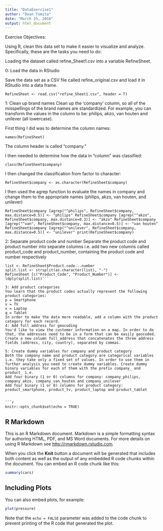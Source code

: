 ```yaml
---
title: "DataExercise1"
author: "Dean Tomita"
date: "March 25, 2016"
output: html_document
---
```


Exercise Objectives:

Using R, clean this data set to make it easier to visualize and analyze. Specifically, these are the tasks you need to do:

Loading the dataset called refine_Sheet1.csv into a variable RefineSheet.  
 
0: Load the data in RStudio

Save the data set as a CSV file called refine_original.csv and load it in RStudio into a data frame.

``` RefineSheet <- read.csv("refine_Sheet1.csv", header = T)```

1: Clean up brand names
Clean up the 'company' column, so all of the misspellings of the brand names are standardized. For example, you can transform the values in the column to be: philips, akzo, van houten and unilever (all lowercase).

First thing I did was to determine the column names:

```names(RefineSheet)```

The column header is called "company."

I then needed to determine how the data in "column" was classified:

```class(RefineSheet$company)```

I then changed the classification from factor to character:

```RefineSheet$company <- as.character(RefineSheet$company)```

I then used the agrep function to evaluate the names in company and change them to the appropriate names (philips, akzo, van houten, and unilever)

```RefineSheet$company [agrep("^philips", RefineSheet$company, max.distance=0.5)] <- "philips"
RefineSheet$company [agrep("^akzo", RefineSheet$company, max.distance=0.3)] <- "akzo"
RefineSheet$company [agrep("^van", RefineSheet$company, max.distance=0.5)] <- "van houten"
RefineSheet$company [agrep("^unilever", RefineSheet$company, max.distance=0.5)] <- "unilever"
print(RefineSheet$company)```

2: Separate product code and number
Separate the product code and product number into separate columns i.e. add two new columns called product_code and product_number, containing the product code and number respectively

```library(plyr)
list <- RefineSheet$Product.code...number
split.list <- strsplit(as.character(list), "-")
RefineSheet [c("Product_Code", "Product_Number")] <- ldply(split.list)```

3: Add product categories
You learn that the product codes actually represent the following product categories:
p = Smartphone
v = TV
x = Laptop
q = Tablet
In order to make the data more readable, add a column with the product category for each record.
4: Add full address for geocoding
You'd like to view the customer information on a map. In order to do that, the addresses need to be in a form that can be easily geocoded. Create a new column full_address that concatenates the three address fields (address, city, country), separated by commas.
 
5: Create dummy variables for company and product category
Both the company name and product category are categorical variables i.e. they take only a fixed set of values. In order to use them in further analysis you need to create dummy variables. Create dummy binary variables for each of them with the prefix company_ and product_ i.e.
Add four binary (1 or 0) columns for company: company_philips, company_akzo, company_van_houten and company_unilever
Add four binary (1 or 0) columns for product category: product_smartphone, product_tv, product_laptop and product_tablet


```r
knitr::opts_chunk$set(echo = TRUE)
```

## R Markdown

This is an R Markdown document. Markdown is a simple formatting syntax for authoring HTML, PDF, and MS Word documents. For more details on using R Markdown see <http://rmarkdown.rstudio.com>.

When you click the **Knit** button a document will be generated that includes both content as well as the output of any embedded R code chunks within the document. You can embed an R code chunk like this:

```r
summary(cars)
```

## Including Plots

You can also embed plots, for example:

```r
plot(pressure)
```

Note that the `echo = FALSE` parameter was added to the code chunk to prevent printing of the R code that generated the plot.
